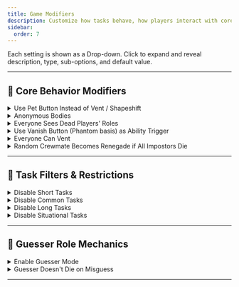 ```yaml
---
title: Game Modifiers
description: Customize how tasks behave, how players interact with core mechanics, and enable advanced guessing-based roles in EHR.
sidebar:
  order: 7
---
```


Each setting is shown as a Drop-down. Click to expand and reveal description, type, sub-options, and default value.

---

## 🧩 Core Behavior Modifiers

<details>
  <summary>Use Pet Button Instead of Vent / Shapeshift</summary>

- **Type**: Toggle  
- **Description**: Uses the Pet Ability button instead of Vent or Shapeshift button.  
- **Default**: `❌`

<details>
  <summary>Pet to Assign to Everyone</summary>

  - **Type**: Option  
  - **Default**: `Pusheen`  
  - **Options**:  
    `Bedcrab`, `Breb`, `Bränt`, `Bushfriend`, `Charles Chopper`, `Chewie`,  
    `Clank`, `Coalton`, `Deitied Guy`, `Doggy`, `E. Rose`, `Frankendog`,  
    `Ghost`, `Glitch Pet`, `Guilty Spark`, `H. Stickmin`, `Holiday Hammy`,  
    `Hampton`, `Headslug`, `Heimerdinger's Poro`, `Magmate`, `Mini Crewmate`,  
    `Pouka`, `Pusheen`, `Ro-Bot`, `Snowball`, `Squig`, `The Nug`,  
    `Toppat Chopper`, `UFO`, `Worm`, `Random`

</details>

</details>

<details>
  <summary>Anonymous Bodies</summary>

- **Type**: Toggle  
- **Description**: Hides identity when reporting bodies.  
- **Default**: `❌`

</details>

<details>
  <summary>Everyone Sees Dead Players' Roles</summary>

- **Type**: Toggle  
- **Description**: Reveals roles of dead players to all alive players.  
- **Default**: `❌`

</details>

<details>
  <summary>Use Vanish Button (Phantom basis) as Ability Trigger</summary>

- **Type**: Toggle  
- **Description**: Uses the Phantom’s Vanish button to activate abilities for all roles.  
- **Default**: `✔️`

<details>
  <summary>Even for Neutral Killing Roles (Experimental)</summary>

  - **Type**: Toggle  
  - **Description**: Allow Neutral Killing roles to also use this desynced trigger.  
  - **Default**: `✔️`

</details>

</details>

<details>
  <summary>Everyone Can Vent</summary>

- **Type**: Toggle  
- **Description**: Overrides role restrictions and lets all players use vents, regardless of their original role.  
- **Default**: `❌`

<details>
  <summary>Also Override Scientist-Based Roles to Engineer</summary>

  - **Type**: Toggle  
  - **Description**: Changes roles originally based on Scientist to use Engineer-based logic so they can vent too.  
  - **Default**: `❌`

</details>

<details>
  <summary>Whack-A-Mole</summary>

  - **Type**: Toggle  
  - **Description**: Enables the Mole role effect for everyone — exiting a vent randomly teleports you to another vent.  
  - **Default**: `❌`

</details>

</details>

<details>
  <summary>Random Crewmate Becomes Renegade if All Impostors Die</summary>

  - **Type**: Toggle  
  - **Description**: Enables one random Crewmate to become a Renegade when all Impostors die.  
  - **Default**: `❌`

<details>
  <summary>Spawn Even if a Neutral Killer is Alive</summary>

  - **Type**: Toggle  
  - **Description**: Allows Renegade to spawn even if a Neutral Killer exists.  
  - **Default**: `❌`

</details>

<details>
  <summary>Minimum Number of Alive Players to Spawn</summary>

- **Type**: Number  
- **Description**: Minimum number of alive players required for triggering spawning.  
- **Default**: `7`  
- **Range**: `1 - 14`

</details>

</details>

---

## 🧹 Task Filters & Restrictions

<details>
  <summary>Disable Short Tasks</summary>

  - **Type**: Toggle  
  - **Default**: `❌`

  <details>
    <summary>List of Short Tasks</summary>

    #### 🛰️ The Skeld
    <ul style="columns: 2;">
      <li>Clean Vent</li>
      <li>Calibrate Distributor</li>
      <li>Chart Course</li>
      <li>Stabilize Steering</li>
      <li>Clean O2 Filter</li>
      <li>Unlock Manifolds</li>
      <li>Prime Shields</li>
    </ul>

    #### 🧪 MIRA HQ
    <ul style="columns: 2;">
      <li>Clean Vent</li>
      <li>Chart Course</li>
      <li>Prime Shields</li>
      <li>Measure Weather</li>
      <li>Buy Beverage</li>
      <li>Clean O<sub>2</sub> Filter</li>
      <li>Unlock Manifolds</li>
      <li>Assemble Artifact</li>
      <li>Sort Samples</li>
      <li>Run Diagnostics</li>
      <li>Process Data</li>

    </ul>

    #### 🏔️ Polus
    <ul style="columns: 2;">
      <li>Chart Course</li>
      <li>Calibrate Distributor</li>
      <li>Measure Weather</li>
      <li>Repair Drill</li>
      <li>Submit Scan</li>
      <li>Align Telescope</li>
      <li>Record Temperature</li>
      <li>Fill Canisters</li>
      <li>Monitor Tree</li>
      <li>Store Artifacts</li>
      <li>Unlock Manifolds</li>
      <li>Clear Asteroids</li>
    </ul>

    #### ✈️ The Airship
    <ul style="columns: 2;">
      <li>Clean Vent</li>
      <li>Put Away Pistols</li>
      <li>Put Away Rifles</li>
      <li>Stabilize Steering</li>
      <li>Make Burger</li>
      <li>Clean Toilet</li>
      <li>Decontaminate</li>
      <li>Sort Records</li>
      <li>Fix Shower</li>
      <li>Pick Up Towels</li>
      <li>Polish Ruby</li>
      <li>Dress Mannequin</li>
    </ul>

    #### 🍄 Fungle
    <ul style="columns: 1;">
      <li>Roast Marshmallow</li>
      <li>Collect Samples</li>
      <li>Replace Parts</li>
    </ul>
  </details>
</details>

<details>
  <summary>Disable Common Tasks</summary>

  - **Type**: Toggle  
  - **Default**: `❌`

  <details>
    <summary>List of Common Tasks</summary>

    #### 🛰️ The Skeld
    <ul style="columns: 1;">
      <li>Swipe Card</li>
      <li>Fix Wiring</li>
    </ul>

    #### 🧪 MIRA HQ
    <ul style="columns: 1;">
      <li>Enter ID Code</li>
      <li>Swipe Card</li>
      <li>Fix Wiring</li>
    </ul>

    #### 🏔️ Polus
    <ul style="columns: 1;">
      <li>Insert Keys</li>
      <li>Scan Boarding Pass</li>
      <li>Swipe Card</li>
      <li>Fix Wiring</li>
    </ul>

    #### ✈️ The Airship
    <ul style="columns: 1;">
      <li>Enter ID Code</li>
      <li>Fix Wiring</li>
    </ul>

    #### 🍄 Fungle
    <ul style="columns: 2;">
      <li>Enter ID Code</li>
      <li>Collect Vegetables</li>
      <li>Mine Ores</li>
      <li>Extract Fuel</li>
      <li>Catch Fish</li>
      <li>Polish Gem</li>
      <li>Help Critter</li>
      <li>Hoist Supplies</li>
    </ul>
  </details>
</details>

<details>
  <summary>Disable Long Tasks</summary>

  - **Type**: Toggle  
  - **Default**: `❌`

  <details>
    <summary>List of Long Tasks</summary>

    #### 🛰️ The Skeld
    <ul style="columns: 2;">
      <li>Submit Scan</li>
      <li>Inspect Sample</li>
      <li>Start Reactor</li>
      <li>Empty Chute</li>
      <li>Clear Asteroids</li>
      <li>Align Engine Output</li>
    </ul>

    #### 🧪 MIRA HQ
    <ul style="columns: 2;">
      <li>Start Reactor</li>
      <li>Water Plants</li>
    </ul>

    #### 🏔️ Polus
    <ul style="columns: 2;">
      <li>Start Reactor</li>
      <li>Clear Asteroids</li>
      <li>Inspect Sample</li>
      <li>Empty Chute</li>
      <li>Fuel Engines</li>
      <li>Open Waterways</li>
      <li>Replace Water Jug</li>
      <li>Reboot Wifi</li>
    </ul>

    #### ✈️ The Airship
    <ul style="columns: 2;">
      <li>Unlock Safe</li>
      <li>Calibrate Distributor</li>
      <li>Reset Breakers</li>
      <li>Develop Photos</li>
      <li>Rewind Tapes</li>
      <li>Start Fans</li>
    </ul>

    #### 🍄 Fungle
    <ul style="columns: 2;">
      <li>Build Sandcastle</li>
      <li>Crank Generator</li>
      <li>Monitor Mushroom</li>
      <li>Play Video Game</li>
      <li>Find Signal</li>
      <li>Throw Fisbee</li>
      <li>Lift Weights</li>
      <li>Collect Shells</li>
    </ul>
  </details>
</details>

<details>
  <summary>Disable Situational Tasks</summary>

  - **Type**: Toggle  
  - **Default**: `❌`

  <details>
    <summary>List of Situational Tasks</summary>

    #### 🛰️ The Skeld
    <ul style="columns: 2;">
      <li>Upload Data</li>
      <li>Empty Garbage</li>
      <li>Fuel Engines</li>
      <li>Divert Power</li>
    </ul>

    #### 🧪 MIRA HQ
    <ul style="columns: 2;">
      <li>Upload Data</li>
      <li>Divert Power</li>
      <li>Empty Garbage</li>
    </ul>

    #### 🏔️ Polus
    <ul style="columns: 2;">
      <li>Upload Data</li>
      <li>Empty Garbage</li>
      <li>Fuel Engines</li>
      <li>Divert Power</li>
      <li>Weather Nodes</li>
    </ul>

    #### ✈️ The Airship
    <ul style="columns: 2;">
      <li>Upload Data</li>
      <li>Fuel Engines</li>
      <li>Divert Power</li>
    </ul>

    #### 🍄 Fungle
    <ul style="columns: 2;">
      <li>Upload Data</li>
      <li>Empty Garbage</li>
      <li>Fuel Engines</li>
      <li>Divert Power</li>
    </ul>
  </details>
</details>

---

## 🏹 Guesser Role Mechanics

<details>
  <summary>Enable Guesser Mode</summary>

- **Type**: Toggle  
- **Description**: Allows roles to guess and eliminate other players based on their roles.  
- **Default**: `❌`

<details>
  <summary>Crewmates can guess</summary>  
  - **Type**: Toggle  
  - **Default**: `❌`
</details>

<details>
  <summary>Impostors can guess</summary>  
  - **Type**: Toggle  
  - **Default**: `❌`
</details>

<details>
  <summary>Neutral Killers can guess</summary>  
  - **Type**: Toggle  
  - **Default**: `❌`
</details>

<details>
  <summary>Passive Neutrals can guess</summary>  
  - **Type**: Toggle  
  - **Default**: `❌`
</details>

<details>
  <summary>Coven can guess</summary>  
  - **Type**: Toggle  
  - **Default**: `❌`
</details>

<details>
  <summary>Players With Betrayal Add-ons Can Guess</summary>  
  - **Type**: Toggle  
  - **Default**: `❌`
</details>

<details>
  <summary>Can Guess Add-ons</summary>  
  - **Type**: Toggle  
  - **Default**: `❌`
</details>

<details>
  <summary>Crewmates Can Guess Crewmate Roles</summary>  
  - **Type**: Toggle  
  - **Default**: `❌`
</details>

<details>
  <summary>Impostors Can Guess Impostor Roles</summary>  
  - **Type**: Toggle  
  - **Default**: `❌`
</details>

<details>
  <summary>Max Kills Per Meeting</summary>  
  - **Type**: Number  
  - **Range**: `1 - 15`  
  - **Default**: `15`
</details>

<details>
  <summary>Max Kills Per Game</summary>  
  - **Type**: Number  
  - **Range**: `1 - 15`  
  - **Default**: `15`
</details>

<details>
  <summary>Restrict the Number of Guessers on Each Team</summary>  
  - **Type**: Toggle  
  - **Default**: `❌`

  <details>
    <summary>Minimum Number of Impostor Guessers</summary>  
    - **Type**: Number  
    - **Range**: `1 - 15`  
    - **Default**: `15`
  </details>

  <details>
    <summary>Maximum Number of Impostor Guessers</summary>  
    - **Type**: Number  
    - **Range**: `1 - 15`  
    - **Default**: `15`
  </details>

  <details>
    <summary>Minimum Number of Neutral Guessers</summary>  
    - **Type**: Number  
    - **Range**: `1 - 15`  
    - **Default**: `15`
  </details>

  <details>
    <summary>Maximum Number of Neutral Guessers</summary>  
    - **Type**: Number  
    - **Range**: `1 - 15`  
    - **Default**: `15`
  </details>

  <details>
    <summary>Minimum Number of Crewmate Guessers</summary>  
    - **Type**: Number  
    - **Range**: `1 - 15`  
    - **Default**: `15`
  </details>

  <details>
    <summary>Maximum Number of Crewmate Guessers</summary>  
    - **Type**: Number  
    - **Range**: `1 - 15`  
    - **Default**: `15`
  </details>

  <details>
    <summary>Minimum Number of Coven Guessers</summary>  
    - **Type**: Number  
    - **Range**: `1 - 15`  
    - **Default**: `15`
  </details>

  <details>
    <summary>Maximum Number of Coven Guessers</summary>  
    - **Type**: Number  
    - **Range**: `1 - 15`  
    - **Default**: `15`
  </details>

</details>

<details>
  <summary>Try to hide guesser's command</summary>  
  - **Type**: Toggle  
  - **Default**: `❌`
</details>

</details>

<details>
  <summary>Guesser Doesn't Die on Misguess</summary>

- **Type**: Toggle  
- **Description**: Prevents guessers from being punished when making incorrect guesses.  
- **Default**: `❌`

</details>

---